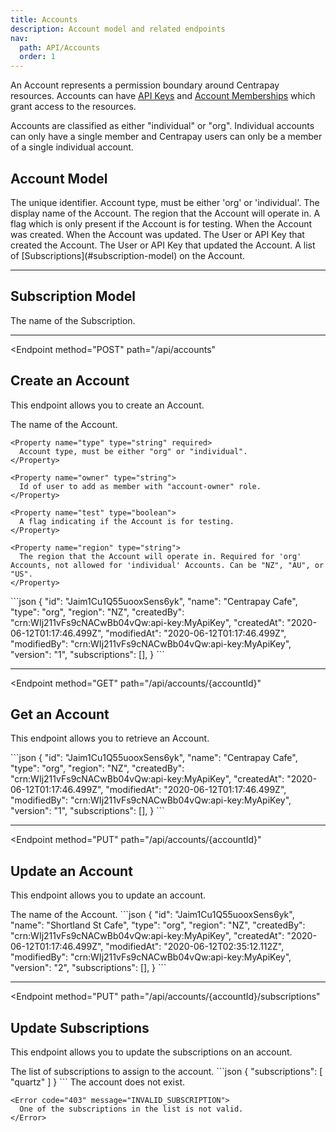 ```yaml
---
title: Accounts
description: Account model and related endpoints
nav:
  path: API/Accounts
  order: 1
---
```


An Account represents a permission boundary around Centrapay resources.
Accounts can have [API Keys](/api/api-keys/) and [Account Memberships](/api/account-memberships/) which grant access to the resources.

Accounts are classified as either "individual" or "org". Individual accounts
can only have a single member and Centrapay users can only be a member of a single
individual account.

## Account Model

<Properties>
  <Property name="id" type="string">
    The unique identifier.
  </Property>

  <Property name="type" type="string">
    Account type, must be either 'org' or 'individual'.
  </Property>

  <Property name="name" type="string">
    The display name of the Account.
  </Property>

  <Property name="region" type="string">
    The region that the Account will operate in.
  </Property>

  <Property name="test" type="boolean">
    A flag which is only present if the Account is for testing.
  </Property>

  <Property name="createdAt" type="timestamp">
    When the Account was created.
  </Property>

  <Property name="modifiedAt" type="timestamp">
    When the Account was updated.
  </Property>

  <Property name="createdBy" type="crn">
    The User or API Key that created the Account.
  </Property>

  <Property name="modifiedBy" type="crn">
    The User or API Key that updated the Account.
  </Property>

  <Property name="subscriptions" type="array">
    A list of [Subscriptions](#subscription-model) on the Account.
  </Property>
</Properties>

---

## Subscription Model

<Properties>
  <Property name="name" type="string">
    The name of the Subscription.
  </Property>
</Properties>

---

<Endpoint
  method="POST"
  path="/api/accounts"
>
  ## Create an Account

  This endpoint allows you to create an Account.

  <Properties>
    <Property name="name" type="string" required>
      The name of the Account.
    </Property>

    <Property name="type" type="string" required>
      Account type, must be either "org" or "individual".
    </Property>

    <Property name="owner" type="string">
      Id of user to add as member with "account-owner" role.
    </Property>

    <Property name="test" type="boolean">
      A flag indicating if the Account is for testing.
    </Property>

    <Property name="region" type="string">
      The region that the Account will operate in. Required for 'org' Accounts, not allowed for 'individual' Accounts. Can be "NZ", "AU", or "US".
    </Property>
  </Properties>

  <RequestCodePanel slot="code-examples" filename="accounts-create" />

  <CodePanel slot="code-examples" title="Response">
    ```json
    {
      "id": "Jaim1Cu1Q55uooxSens6yk",
      "name": "Centrapay Cafe",
      "type": "org",
      "region": "NZ",
      "createdBy": "crn:WIj211vFs9cNACwBb04vQw:api-key:MyApiKey",
      "createdAt": "2020-06-12T01:17:46.499Z",
      "modifiedAt": "2020-06-12T01:17:46.499Z",
      "modifiedBy": "crn:WIj211vFs9cNACwBb04vQw:api-key:MyApiKey",
      "version": "1",
      "subscriptions": [],
    }
    ```
  </CodePanel>

</Endpoint>

---

<Endpoint
  method="GET"
  path="/api/accounts/{accountId}"
>
  ## Get an Account

  This endpoint allows you to retrieve an Account.

  <RequestCodePanel slot="code-examples" filename="accounts-get" />

  <CodePanel slot="code-examples" title="Response">
    ```json
    {
      "id": "Jaim1Cu1Q55uooxSens6yk",
      "name": "Centrapay Cafe",
      "type": "org",
      "region": "NZ",
      "createdBy": "crn:WIj211vFs9cNACwBb04vQw:api-key:MyApiKey",
      "createdAt": "2020-06-12T01:17:46.499Z",
      "modifiedAt": "2020-06-12T01:17:46.499Z",
      "modifiedBy": "crn:WIj211vFs9cNACwBb04vQw:api-key:MyApiKey",
      "version": "1",
      "subscriptions": [],
    }
    ```
  </CodePanel>

</Endpoint>

---

<Endpoint
  method="PUT"
  path="/api/accounts/{accountId}"
>
  ## Update an Account

  This endpoint allows you to update an account.

  <Properties>
    <Property name="name" type="string" required>
      The name of the Account.
    </Property>
  </Properties>

  <RequestCodePanel slot="code-examples" filename="accounts-update" />

  <CodePanel slot="code-examples" title="Response">
    ```json
    {
      "id": "Jaim1Cu1Q55uooxSens6yk",
      "name": "Shortland St Cafe",
      "type": "org",
      "region": "NZ",
      "createdBy": "crn:WIj211vFs9cNACwBb04vQw:api-key:MyApiKey",
      "createdAt": "2020-06-12T01:17:46.499Z",
      "modifiedAt": "2020-06-12T02:35:12.112Z",
      "modifiedBy": "crn:WIj211vFs9cNACwBb04vQw:api-key:MyApiKey",
      "version": "2",
      "subscriptions": [],
    }
    ```
  </CodePanel>

</Endpoint>

---

<Endpoint
  method="PUT"
  path="/api/accounts/{accountId}/subscriptions"
>
  ## Update Subscriptions

  This endpoint allows you to update the subscriptions on an account.

  <Properties>
    <Property name="subscriptions" type="array" required>
      The list of subscriptions to assign to the account.
    </Property>
  </Properties>

  <RequestCodePanel slot="code-examples" filename="accounts-subscriptions-update" />

  <CodePanel slot="code-examples" title="Response">
    ```json
    {
      "subscriptions": [ "quartz" ]
    }
    ```
  </CodePanel>

  <Properties heading="Errors">
    <Error code="403" message="INVALID_ACCOUNT_ID">
      The account does not exist.
    </Error>

    <Error code="403" message="INVALID_SUBSCRIPTION">
      One of the subscriptions in the list is not valid.
    </Error>
  </Properties>

</Endpoint>
